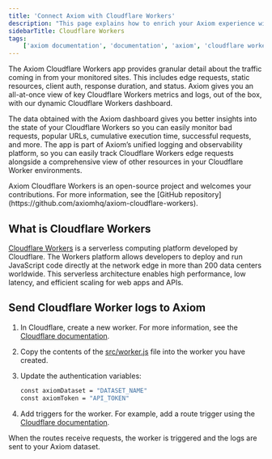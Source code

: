 ```yaml
---
title: 'Connect Axiom with Cloudflare Workers'
description: "This page explains how to enrich your Axiom experience with Cloudflare Workers."
sidebarTitle: Cloudflare Workers
tags:
    ['axiom documentation', 'documentation', 'axiom', 'cloudflare workers', 'requests', 'edge network', 'route trigger', 'cloudflare']
---
```



The Axiom Cloudflare Workers app provides granular detail about the traffic coming in from your monitored sites. This includes edge requests, static resources, client auth, response duration, and status. Axiom gives you an all-at-once view of key Cloudflare Workers metrics and logs, out of the box, with our dynamic Cloudflare Workers dashboard.

The data obtained with the Axiom dashboard gives you better insights into the state of your Cloudflare Workers so you can easily monitor bad requests, popular URLs, cumulative execution time, successful requests, and more. The app is part of Axiom’s unified logging and observability platform, so you can easily track Cloudflare Workers edge requests alongside a comprehensive view of other resources in your Cloudflare Worker environments.

<Note>
Axiom Cloudflare Workers is an open-source project and welcomes your contributions. For more information, see the [GitHub repository](https://github.com/axiomhq/axiom-cloudflare-workers).
</Note>

## What is Cloudflare Workers

[Cloudflare Workers](https://developers.cloudflare.com/workers/) is a serverless computing platform developed by Cloudflare. The Workers platform allows developers to deploy and run JavaScript code directly at the network edge in more than 200 data centers worldwide. This serverless architecture enables high performance, low latency, and efficient scaling for web apps and APIs.

<Prerequisites />

## Send Cloudflare Worker logs to Axiom

1. In Cloudflare, create a new worker. For more information, see the [Cloudflare documentation](https://developers.cloudflare.com/workers/get-started/guide/).
1. Copy the contents of the [src/worker.js](https://github.com/axiomhq/axiom-cloudflare-workers/blob/main/src/worker.js) file into the worker you have created.
1. Update the authentication variables:

    ```bash
    const axiomDataset = "DATASET_NAME"
    const axiomToken = "API_TOKEN"
    ```

    <Replacement />

1. Add triggers for the worker. For example, add a route trigger using the [Cloudflare documentation](https://developers.cloudflare.com/workers/configuration/routing/routes/#set-up-a-route-in-the-dashboard).

When the routes receive requests, the worker is triggered and the logs are sent to your Axiom dataset.